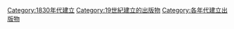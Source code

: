 {{Cat topic in decade|18|3|19|建立的出版物}}

[[Category:1830年代建立|Category:1830年代建立]]
[[Category:19世紀建立的出版物|Category:19世紀建立的出版物]]
[[Category:各年代建立出版物|Category:各年代建立出版物]]